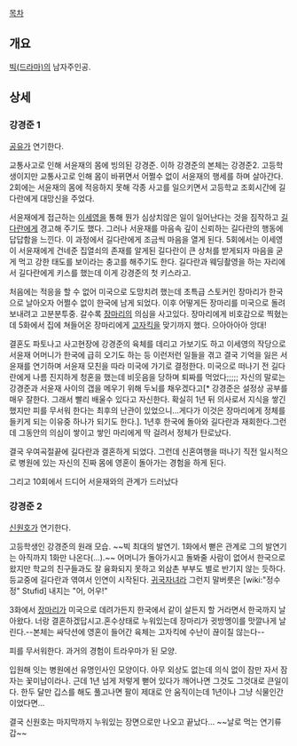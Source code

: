 [[목차]]
== 개요 ==
[[빅(드라마)]]의 남자주인공.

== 상세 ==
=== 강경준 1 ===
[[공유(배우)|공유]]가 연기한다.

교통사고로 인해 서윤재의 몸에 빙의된 강경준. 이하 강경준의 본체는 강경준2. 고등학생이지만 교통사고로 인해 몸이 바뀌면서 어쩔수 없이 서윤재의 행세를 하며 살아간다. 2회에는 서윤재의 몸에 적응하지 못해 각종 사고를 일으키면서 고등학교 조회시간에 길다란에게 대망신을 주었다.
 
서윤재에게 접근하는 [[이세영(빅)|이세영]]을 통해 뭔가 심상치않은 일이 일어난다는 것을 짐작하고 [[길다란]]에게 경고해 주기도 했다. 그러나 서윤재를 마음속 깊이 신뢰하는 길다란의 행동에 답답함을 느낀다. 이 과정에서 길다란에게 조금씩 마음을 열게 된다. 5회에서는 이세영이 서윤재에게 건네준 집열쇠의 존재를 알게된 길다란이 큰 상처를 받게되자 마음을 굳게 먹고 강한 태도를 보이라는 충고를 해주기도 한다. 길다란과 웨딩촬영을 하는 자리에서 길다란에게 키스를 했는데 이게 강경준의 첫 키스라고. 
 
처음에는 적응을 할 수 없어 미국으로 도망치려 했는데 초특급 스토커인 장마리가 한국으로 날아오자 어쩔수 없이 한국에 남게 되었다. 이후 어떻게든 장마리를 미국으로 돌려보내려고 고분분투중. 갈수록 [[장마리(빅)|장마리]]의 의심을 사고있다. 장마리에게 비호감으로 찍혔는데 5화에서 집에 쳐들어온 장마리에게 [[고자]]킥을 맞기까지 했다.  으아아아아 앙대!
 
결혼도 파토나고 사고현장에 강경준의 육체를 데리고 가보기도 하고 이세영의 작당으로 서윤재 어머니가 한국에 급히 오기도 하는 등 이런저런 일들을 겪고 결국 기억을 잃은 서윤재를 연기하며 서윤재 모친을 따라 미국에 가기로 결정한다. 미국으로 떠나기 전 길다란에게 나름 진지하게 청혼을 했는데 비웃음을 당하며 퇴짜를 먹었다;;;;; 자신의 말로는 강경준과 서윤재 사이의 갭을 메우기 위해 두뇌를 채우겠다고[* 강경준은 설정상 공부를 매우 잘한다. 그래서 빨리 배울수 있다고 자신한다. 확실히 1년 뒤 의사로서 지식을 쌓긴 했지만 피를 무서워 한다는 최후의 난관이 있었으니...게다가 이것은 장마리에게 정체를 들키게 되는 이유중 하나가 되기도 한다.]. 1년후 한국에 돌아와 길다란과 재회한다.그런데 그동안의 의심이 쌓이고 쌓인 마리에게 딱 걸려서 정체가 탄로났다.
 
결국 우여곡절끝에 길다란과 결혼하게 되었다. 그런데 신혼여행을 떠나기 직전 일시적으로 병원에 있는 자신의 진짜 몸에 영혼이 돌아가는 경험을 하게 된다.

그리고 10회에서 드디어 서윤재와의 관계가 드러났다

=== 강경준 2 ===
[[신원호]]가 연기한다.

고등학생인 강경준의 원래 모습. ~~빅 최대의 발연기. 1화에서 뻗은 관계로 그의 발연기는 아직까지 1화만 나온다(...).~~ 어머니가 돌아가시고 돌봐줄 사람이 없어서 한국으로 왔지만 학교의 친구들과도 잘 융화되지 못하고 외삼촌 부부도 별로 반기지 않는 듯하다. 등교중에 길다란과 엮여서 인연이 시작된다. [[귀국자녀]]라 그런지 말버릇은 [wiki:"정수정" Stufid] 내지는 "어, 어우!"
 
3화에서 [[장마리(빅)|장마리]]가 미국으로 데려가든지 한국에서 같이 살든지 할 거라면서 한국까지 날아왔다. 너랑 결혼하겠답시고.혼수상태로 누워있는데 장마리가 귓방멩이를 맛깔나게 날린다.--본체는 싸닥션에 영혼이 들어간 육체는 고자킥에 수난이 끊이질 않는다--
 
피를 무서워한다. 과거의 경험이 트라우마가 된 모양.
 
입원해 잇는 병원에선 유명인사인 모양이다. 아무 외상도 없는데 의식 없이 잠만 자서 잠자는 꽃미남이라나. 근데 1년 넘게 저렇게 뻗어 있다가 깨어나면 그것도 그것대로 큰일이다. 한두 달만 깁스를 해도 풀고나면 팔이 제대로 안 움직이는데 1년이나 그냥 식물인간이었다면...

결국 신원호는 마지막까지 누워있는 장면으로만 나오고 끝났다... ~~날로 먹는 연기류 갑~~
